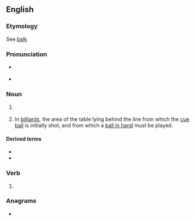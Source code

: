 ==English==

===Etymology===
See [[balk]]

===Pronunciation===
* {{a|UK}} {{IPA|[bɔːɫk]|lang=en}}
* <!-- {{a|US}} {{IPA|/bɑk/}}-->
{{rfap|UK|UK|lang=en}}

===Noun===
{{en-noun}}

# {{lb|en|British}} {{alternative spelling of|balk|lang=en}}
# {{lb|en|UK}} In [[billiard]]s, the area of the table lying behind the line from which the [[cue ball]] is initially shot, and from which a [[ball in hand]] must be played.

====Derived terms====
* {{l|en|baulk line}}
* {{l|en|baulk end}}

===Verb===
{{en-verb}}

# {{lb|en|British}} {{alternative spelling of|balk|lang=en}}

===Anagrams===
* {{anagrams|en|Kabul}}